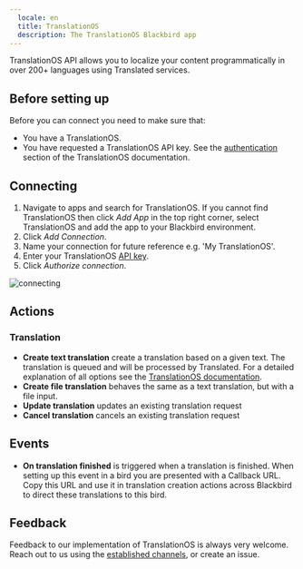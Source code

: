 ```yaml
---
  locale: en
  title: TranslationOS
  description: The TranslationOS Blackbird app
---
```


<LinkCard title="View on Github" target="_blank" href="https://github.com/bb-io/TranslationOS" icon="github" />

TranslationOS API allows you to localize your content programmatically in over 200+ languages using Translated services.

## Before setting up

Before you can connect you need to make sure that:

- You have a TranslationOS.
- You have requested a TranslationOS API key. See the [authentication](https://api-sandbox.translated.com/v2#section/Authentication) section of the TranslationOS documentation.

## Connecting

1. Navigate to apps and search for TranslationOS. If you cannot find TranslationOS then click _Add App_ in the top right corner, select TranslationOS and add the app to your Blackbird environment.
2. Click _Add Connection_.
3. Name your connection for future reference e.g. 'My TranslationOS'.
4. Enter your TranslationOS [API key](https://api-sandbox.translated.com/v2#section/Authentication).
5. Click _Authorize connection_.

![connecting](https://raw.githubusercontent.com/bb-io/TranslationOS/main/image/README/1693309042281.png)

## Actions

### Translation

- **Create text translation** create a translation based on a given text. The translation is queued and will be processed by Translated. For a detailed explanation of all options see the [TranslationOS documentation](https://api-sandbox.translated.com/v2#tag/Translate/operation/translate).
- **Create file translation** behaves the same as a text translation, but with a file input.
- **Update translation** updates an existing translation request
- **Cancel translation** cancels an existing translation request

## Events

- **On translation finished** is triggered when a translation is finished. When setting up this event in a bird you are presented with a Callback URL. Copy this URL and use it in translation creation actions across Blackbird to direct these translations to this bird.

## Feedback

Feedback to our implementation of TranslationOS is always very welcome. Reach out to us using the [established channels](https://www.blackbird.io/), or create an issue.

